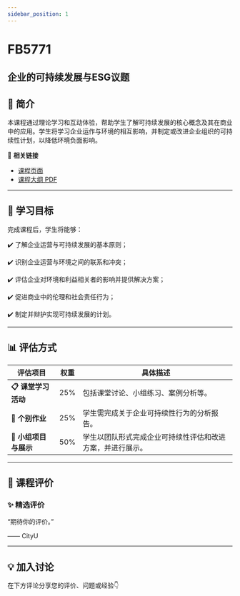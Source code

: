 ```yaml
---
sidebar_position: 1
---
```


# FB5771
## 企业的可持续发展与ESG议题

## **📘 简介**
本课程通过理论学习和互动体验，帮助学生了解可持续发展的核心概念及其在商业中的应用。学生将学习企业运作与环境的相互影响，并制定或改进企业组织的可持续性计划，以降低环境负面影响。

🔗 **相关链接**
- [课程页面](https://www.cityu.edu.hk/catalogue/pg/202425/course/FB5771.htm)
- [课程大纲 PDF](https://www.cityu.edu.hk/catalogue/pg/202425/course/FB5771.pdf)

---

## **🎯 学习目标**

完成课程后，学生将能够：


✔️ 了解企业运营与可持续发展的基本原则；

✔️ 识别企业运营与环境之间的联系和冲突；

✔️ 评估企业对环境和利益相关者的影响并提供解决方案；

✔️ 促进商业中的伦理和社会责任行为；

✔️ 制定并辩护实现可持续发展的计划。

---

## **📊 评估方式**

| **评估项目**             | **权重** | **具体描述**                                                                                     |
|-------------------------|---------|-----------------------------------------------------------------------------------------------|
| **📋 课堂学习活动**       | 25%     | 包括课堂讨论、小组练习、案例分析等。                                                            |
| **📝 个别作业**           | 25%     | 学生需完成关于企业可持续性行为的分析报告。                                                     |
| **📄 小组项目与展示**     | 50%     | 学生以团队形式完成企业可持续性评估和改进方案，并进行展示。                                      |

---

## **💬 课程评价**

### ✨ **精选评价**
<div className={commentStyles.commentBox}>
    <p className={commentStyles.commentText}>
        “期待你的评价。”
    </p>
    <p className={commentStyles.commentAuthor}>—— CityU</p>
</div>

---

## **💡 加入讨论**

在下方评论分享您的评价、问题或经验👇
<Utterances />